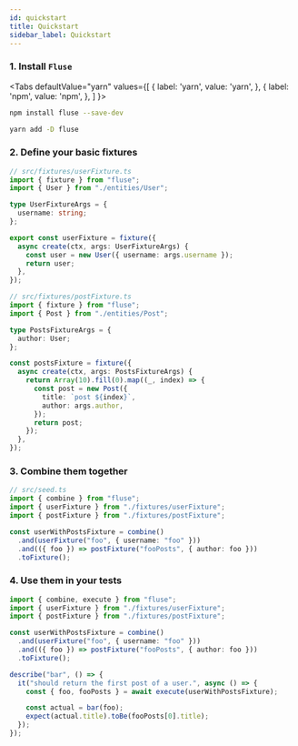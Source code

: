 ```yaml
---
id: quickstart
title: Quickstart
sidebar_label: Quickstart
---
```



### 1. Install `Fluse`

<Tabs
  defaultValue="yarn"
  values={[
    { label: 'yarn', value: 'yarn', },
    { label: 'npm', value: 'npm', },
  ]
}>

<TabItem value="npm">

```bash
npm install fluse --save-dev
```

</TabItem>
<TabItem value="yarn">

```bash
yarn add -D fluse
```

</TabItem>

</Tabs>

### 2. Define your basic fixtures

```typescript
// src/fixtures/userFixture.ts
import { fixture } from "fluse";
import { User } from "./entities/User";

type UserFixtureArgs = {
  username: string;
};

export const userFixture = fixture({
  async create(ctx, args: UserFixtureArgs) {
    const user = new User({ username: args.username });
    return user;
  },
});
```

```typescript
// src/fixtures/postFixture.ts
import { fixture } from "fluse";
import { Post } from "./entities/Post";

type PostsFixtureArgs = {
  author: User;
};

const postsFixture = fixture({
  async create(ctx, args: PostsFixtureArgs) {
    return Array(10).fill(0).map((_, index) => {
      const post = new Post({
        title: `post ${index}`,
        author: args.author,
      });
      return post;
    });
  },
});
```

### 3. Combine them together

```typescript
// src/seed.ts
import { combine } from "fluse";
import { userFixture } from "./fixtures/userFixture";
import { postFixture } from "./fixtures/postFixture";

const userWithPostsFixture = combine()
  .and(userFixture("foo", { username: "foo" }))
  .and(({ foo }) => postFixture("fooPosts", { author: foo }))
  .toFixture();
```

### 4. Use them in your tests

```typescript
import { combine, execute } from "fluse";
import { userFixture } from "./fixtures/userFixture";
import { postFixture } from "./fixtures/postFixture";

const userWithPostsFixture = combine()
  .and(userFixture("foo", { username: "foo" }))
  .and(({ foo }) => postFixture("fooPosts", { author: foo }))
  .toFixture();

describe("bar", () => {
  it("should return the first post of a user.", async () => {
    const { foo, fooPosts } = await execute(userWithPostsFixture);

    const actual = bar(foo);
    expect(actual.title).toBe(fooPosts[0].title);
  });
});
```